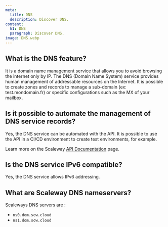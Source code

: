 ```yaml
---
meta:
  title: DNS
  description: Discover DNS.
content:
  h1: DNS
  paragraph: Discover DNS.
image: DNS.webp
---
```


## What is the DNS feature?

It is a domain name management service that allows you to avoid browsing the internet only by IP.
The DNS (Domain Name System) service provides human management of addressable resources on the Internet.
It is possible to create zones and records to manage a sub-domain (ex: test.mondomain.fr) or specific configurations such as the MX of your mailbox.

## Is it possible to automate the management of DNS service records?

Yes, the DNS service can be automated with the API. It is possible to use the API in a CI/CD environment to create test environments, for example.

Learn more on the Scaleway [API Documentation](https://developers.scaleway.com/en/products/domain/dns/api/) page.

## Is the DNS service IPv6 compatible?

Yes, the DNS service allows IPv6 addressing.

## What are Scaleway DNS nameservers?

Scaleways DNS servers are :
- `ns0.dom.scw.cloud`
- `ns1.dom.scw.cloud`